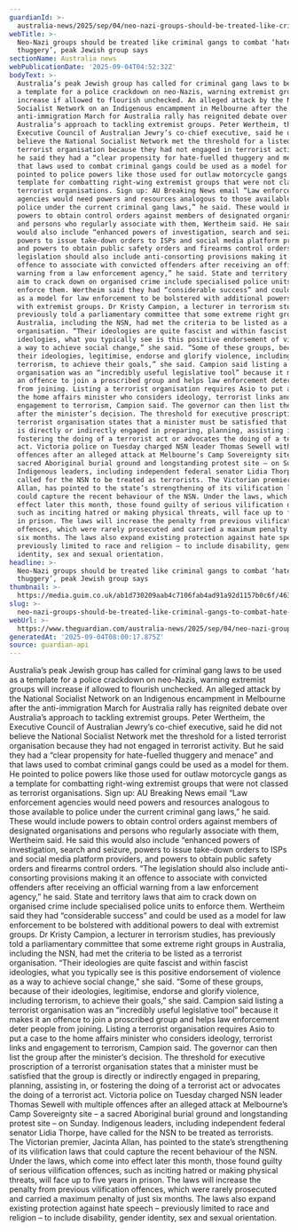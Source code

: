 ```yaml
---
guardianId: >-
  australia-news/2025/sep/04/neo-nazi-groups-should-be-treated-like-criminal-gangs-to-combat-hate-fuelled-thuggery-peak-jewish-group-says-ntwnfb
webTitle: >-
  Neo-Nazi groups should be treated like criminal gangs to combat ‘hate-fuelled
  thuggery’, peak Jewish group says
sectionName: Australia news
webPublicationDate: '2025-09-04T04:52:32Z'
bodyText: >-
  Australia’s peak Jewish group has called for criminal gang laws to be used as
  a template for a police crackdown on neo-Nazis, warning extremist groups will
  increase if allowed to flourish unchecked. An alleged attack by the National
  Socialist Network on an Indigenous encampment in Melbourne after the
  anti-immigration March for Australia rally has reignited debate over
  Australia’s approach to tackling extremist groups. Peter Wertheim, the
  Executive Council of Australian Jewry’s co-chief executive, said he did not
  believe the National Socialist Network met the threshold for a listed
  terrorist organisation because they had not engaged in terrorist activity. But
  he said they had a “clear propensity for hate-fuelled thuggery and menace” and
  that laws used to combat criminal gangs could be used as a model for them. He
  pointed to police powers like those used for outlaw motorcycle gangs as a
  template for combatting right-wing extremist groups that were not classed as
  terrorist organisations. Sign up: AU Breaking News email “Law enforcement
  agencies would need powers and resources analogous to those available to
  police under the current criminal gang laws,” he said. These would include
  powers to obtain control orders against members of designated organisations
  and persons who regularly associate with them, Wertheim said. He said this
  would also include “enhanced powers of investigation, search and seizure,
  powers to issue take-down orders to ISPs and social media platform providers,
  and powers to obtain public safety orders and firearms control orders. “The
  legislation should also include anti-consorting provisions making it an
  offence to associate with convicted offenders after receiving an official
  warning from a law enforcement agency,” he said. State and territory laws that
  aim to crack down on organised crime include specialised police units to
  enforce them. Wertheim said they had “considerable success” and could be used
  as a model for law enforcement to be bolstered with additional powers to deal
  with extremist groups. Dr Kristy Campion, a lecturer in terrorism studies, has
  previously told a parliamentary committee that some extreme right groups in
  Australia, including the NSN, had met the criteria to be listed as a terrorist
  organisation. “Their ideologies are quite fascist and within fascist
  ideologies, what you typically see is this positive endorsement of violence as
  a way to achieve social change,” she said. “Some of these groups, because of
  their ideologies, legitimise, endorse and glorify violence, including
  terrorism, to achieve their goals,” she said. Campion said listing a terrorist
  organisation was an “incredibly useful legislative tool” because it makes it
  an offence to join a proscribed group and helps law enforcement deter people
  from joining. Listing a terrorist organisation requires Asio to put a case to
  the home affairs minister who considers ideology, terrorist links and
  engagement to terrorism, Campion said. The governor can then list the group
  after the minister’s decision. The threshold for executive proscription of a
  terrorist organisation states that a minister must be satisfied that the group
  is directly or indirectly engaged in preparing, planning, assisting in, or
  fostering the doing of a terrorist act or advocates the doing of a terrorist
  act. Victoria police on Tuesday charged NSN leader Thomas Sewell with multiple
  offences after an alleged attack at Melbourne’s Camp Sovereignty site – a
  sacred Aboriginal burial ground and longstanding protest site – on Sunday.
  Indigenous leaders, including independent federal senator Lidia Thorpe, have
  called for the NSN to be treated as terrorists. The Victorian premier, Jacinta
  Allan, has pointed to the state’s strengthening of its vilification laws that
  could capture the recent behaviour of the NSN. Under the laws, which come into
  effect later this month, those found guilty of serious vilification offences,
  such as inciting hatred or making physical threats, will face up to five years
  in prison. The laws will increase the penalty from previous vilification
  offences, which were rarely prosecuted and carried a maximum penalty of just
  six months. The laws also expand existing protection against hate speech –
  previously limited to race and religion – to include disability, gender
  identity, sex and sexual orientation.
headline: >-
  Neo-Nazi groups should be treated like criminal gangs to combat ‘hate-fuelled
  thuggery’, peak Jewish group says
thumbnail: >-
  https://media.guim.co.uk/ab1d730209aab4c7106fab4ad91a92d1157b0c6f/463_0_5488_4390/500.jpg
slug: >-
  neo-nazi-groups-should-be-treated-like-criminal-gangs-to-combat-hate-fuelled-thuggery-peak-jewish-group-says
webUrl: >-
  https://www.theguardian.com/australia-news/2025/sep/04/neo-nazi-groups-should-be-treated-like-criminal-gangs-to-combat-hate-fuelled-thuggery-peak-jewish-group-says-ntwnfb
generatedAt: '2025-09-04T08:00:17.875Z'
source: guardian-api
---
```

Australia’s peak Jewish group has called for criminal gang laws to be used as a template for a police crackdown on neo-Nazis, warning extremist groups will increase if allowed to flourish unchecked. An alleged attack by the National Socialist Network on an Indigenous encampment in Melbourne after the anti-immigration March for Australia rally has reignited debate over Australia’s approach to tackling extremist groups. Peter Wertheim, the Executive Council of Australian Jewry’s co-chief executive, said he did not believe the National Socialist Network met the threshold for a listed terrorist organisation because they had not engaged in terrorist activity. But he said they had a “clear propensity for hate-fuelled thuggery and menace” and that laws used to combat criminal gangs could be used as a model for them. He pointed to police powers like those used for outlaw motorcycle gangs as a template for combatting right-wing extremist groups that were not classed as terrorist organisations. Sign up: AU Breaking News email “Law enforcement agencies would need powers and resources analogous to those available to police under the current criminal gang laws,” he said. These would include powers to obtain control orders against members of designated organisations and persons who regularly associate with them, Wertheim said. He said this would also include “enhanced powers of investigation, search and seizure, powers to issue take-down orders to ISPs and social media platform providers, and powers to obtain public safety orders and firearms control orders. “The legislation should also include anti-consorting provisions making it an offence to associate with convicted offenders after receiving an official warning from a law enforcement agency,” he said. State and territory laws that aim to crack down on organised crime include specialised police units to enforce them. Wertheim said they had “considerable success” and could be used as a model for law enforcement to be bolstered with additional powers to deal with extremist groups. Dr Kristy Campion, a lecturer in terrorism studies, has previously told a parliamentary committee that some extreme right groups in Australia, including the NSN, had met the criteria to be listed as a terrorist organisation. “Their ideologies are quite fascist and within fascist ideologies, what you typically see is this positive endorsement of violence as a way to achieve social change,” she said. “Some of these groups, because of their ideologies, legitimise, endorse and glorify violence, including terrorism, to achieve their goals,” she said. Campion said listing a terrorist organisation was an “incredibly useful legislative tool” because it makes it an offence to join a proscribed group and helps law enforcement deter people from joining. Listing a terrorist organisation requires Asio to put a case to the home affairs minister who considers ideology, terrorist links and engagement to terrorism, Campion said. The governor can then list the group after the minister’s decision. The threshold for executive proscription of a terrorist organisation states that a minister must be satisfied that the group is directly or indirectly engaged in preparing, planning, assisting in, or fostering the doing of a terrorist act or advocates the doing of a terrorist act. Victoria police on Tuesday charged NSN leader Thomas Sewell with multiple offences after an alleged attack at Melbourne’s Camp Sovereignty site – a sacred Aboriginal burial ground and longstanding protest site – on Sunday. Indigenous leaders, including independent federal senator Lidia Thorpe, have called for the NSN to be treated as terrorists. The Victorian premier, Jacinta Allan, has pointed to the state’s strengthening of its vilification laws that could capture the recent behaviour of the NSN. Under the laws, which come into effect later this month, those found guilty of serious vilification offences, such as inciting hatred or making physical threats, will face up to five years in prison. The laws will increase the penalty from previous vilification offences, which were rarely prosecuted and carried a maximum penalty of just six months. The laws also expand existing protection against hate speech – previously limited to race and religion – to include disability, gender identity, sex and sexual orientation.
